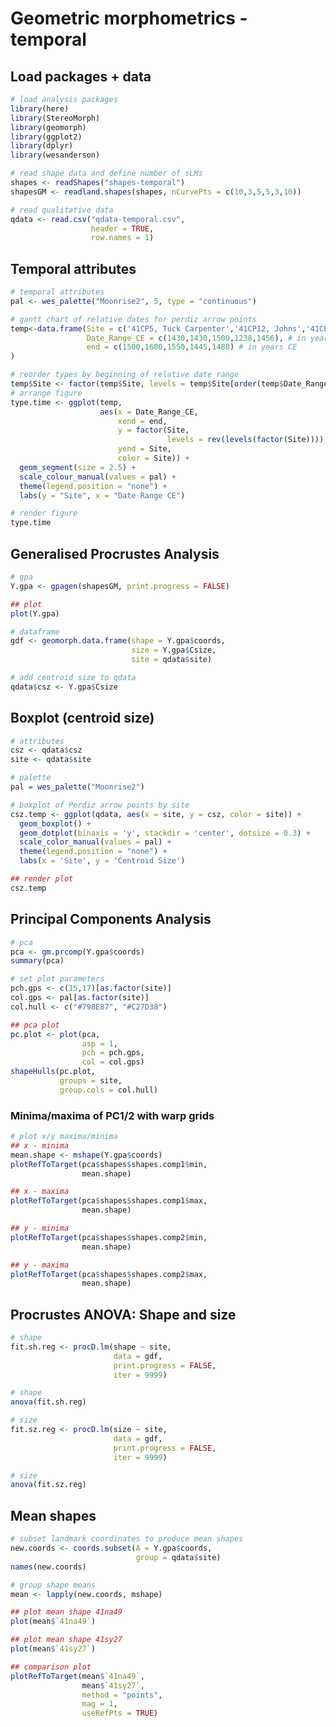 # Geometric morphometrics - temporal

## Load packages + data

```r
# load analysis packages
library(here)
library(StereoMorph)
library(geomorph)
library(ggplot2)
library(dplyr)
library(wesanderson)

# read shape data and define number of sLMs
shapes <- readShapes("shapes-temporal")
shapesGM <- readland.shapes(shapes, nCurvePts = c(10,3,5,5,3,10))

# read qualitative data
qdata <- read.csv("qdata-temporal.csv",
                  header = TRUE,
                  row.names = 1)
```

## Temporal attributes

```r
# temporal attributes
pal <- wes_palette("Moonrise2", 5, type = "continuous")

# gantt chart of relative dates for perdiz arrow points
temp<-data.frame(Site = c('41CP5, Tuck Carpenter','41CP12, Johns','41CP20, BJ Horton','41NA49, Washington Square Mound', '41SY27, Morse Mound'),
                 Date_Range_CE = c(1430,1430,1500,1238,1456), # in years CE
                 end = c(1500,1600,1550,1445,1488) # in years CE
)

# reorder types by beginning of relative date range
temp$Site <- factor(temp$Site, levels = temp$Site[order(temp$Date_Range_CE)])
# arrange figure
type.time <- ggplot(temp, 
                    aes(x = Date_Range_CE, 
                        xend = end, 
                        y = factor(Site,
                                   levels = rev(levels(factor(Site)))), 
                        yend = Site, 
                        color = Site)) +
  geom_segment(size = 2.5) +
  scale_colour_manual(values = pal) +
  theme(legend.position = "none") +
  labs(y = "Site", x = "Date Range CE")

# render figure
type.time
```

## Generalised Procrustes Analysis

```r
# gpa
Y.gpa <- gpagen(shapesGM, print.progress = FALSE)

## plot
plot(Y.gpa)

# dataframe
gdf <- geomorph.data.frame(shape = Y.gpa$coords,
                           size = Y.gpa$Csize,
                           site = qdata$site)

# add centroid size to qdata
qdata$csz <- Y.gpa$Csize
```

## Boxplot (centroid size)

```r
# attributes
csz <- qdata$csz
site <- qdata$site

# palette
pal = wes_palette("Moonrise2")

# boxplot of Perdiz arrow points by site
csz.temp <- ggplot(qdata, aes(x = site, y = csz, color = site)) +
  geom_boxplot() +
  geom_dotplot(binaxis = 'y', stackdir = 'center', dotsize = 0.3) +
  scale_color_manual(values = pal) +
  theme(legend.position = "none") +
  labs(x = 'Site', y = 'Centroid Size')

## render plot
csz.temp
```

## Principal Components Analysis

```r
# pca
pca <- gm.prcomp(Y.gpa$coords)
summary(pca)

# set plot parameters
pch.gps <- c(15,17)[as.factor(site)]
col.gps <- pal[as.factor(site)]
col.hull <- c("#798E87", "#C27D38")

## pca plot
pc.plot <- plot(pca,
                asp = 1,
                pch = pch.gps,
                col = col.gps)
shapeHulls(pc.plot,
           groups = site,
           group.cols = col.hull)
```

### Minima/maxima of PC1/2 with warp grids

```r
# plot x/y maxima/minima
## x - minima
mean.shape <- mshape(Y.gpa$coords)
plotRefToTarget(pca$shapes$shapes.comp1$min, 
                mean.shape)

## x - maxima
plotRefToTarget(pca$shapes$shapes.comp1$max, 
                mean.shape)

## y - minima
plotRefToTarget(pca$shapes$shapes.comp2$min, 
                mean.shape)

## y - maxima
plotRefToTarget(pca$shapes$shapes.comp2$max, 
                mean.shape)
```

## Procrustes ANOVA: Shape and size

```r
# shape
fit.sh.reg <- procD.lm(shape ~ site,
                       data = gdf,
                       print.progress = FALSE,
                       iter = 9999)

# shape
anova(fit.sh.reg)

# size
fit.sz.reg <- procD.lm(size ~ site,
                       data = gdf,
                       print.progress = FALSE,
                       iter = 9999)

# size
anova(fit.sz.reg)
```

## Mean shapes

```r
# subset landmark coordinates to produce mean shapes
new.coords <- coords.subset(A = Y.gpa$coords,
                            group = qdata$site)
names(new.coords)

# group shape means
mean <- lapply(new.coords, mshape)

## plot mean shape 41na49
plot(mean$`41na49`)

## plot mean shape 41sy27
plot(mean$`41sy27`)

## comparison plot
plotRefToTarget(mean$`41na49`,
                mean$`41sy27`,
                method = "points",
                mag = 1,
                useRefPts = TRUE)

```
